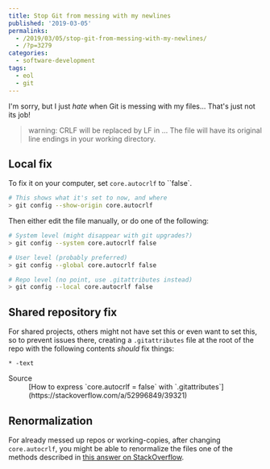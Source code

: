 ---
title: Stop Git from messing with my newlines
published: '2019-03-05'
permalinks:
  - /2019/03/05/stop-git-from-messing-with-my-newlines/
  - /?p=3279
categories:
  - software-development
tags:
  - eol
  - git
---

I'm sorry, but I just _hate_ when Git is messing with my files... That's just not its job!

> warning: CRLF will be replaced by LF in ... The file will have its original
> line endings in your working directory.

## Local fix

To fix it on your computer, set `core.autocrlf` to ``false`.

```bash
# This shows what it's set to now, and where
> git config --show-origin core.autocrlf
```

Then either edit the file manually, or do one of the following:

```bash
# System level (might disappear with git upgrades?)
> git config --system core.autocrlf false

# User level (probably preferred)
> git config --global core.autocrlf false

# Repo level (no point, use .gitattributes instead)
> git config --local core.autocrlf false
```

## Shared repository fix

For shared projects, others might not have set this or even want to set this, so to prevent issues there, creating a `.gitattributes` file at the root of the repo with the following contents _should_ fix things:

```text
* -text
```

<Note>
  <dl>
    <dt>Source</dt>
    <dd>
      [How to express `core.autocrlf = false` with
      `.gitattributes`](https://stackoverflow.com/a/52996849/39321)
    </dd>
  </dl>
</Note>

## Renormalization

For already messed up repos or working-copies, after changing `core.autocrlf`, you might be able to renormalize the files one of the methods described in [this answer on StackOverflow](https://stackoverflow.com/a/53584041/39321).
